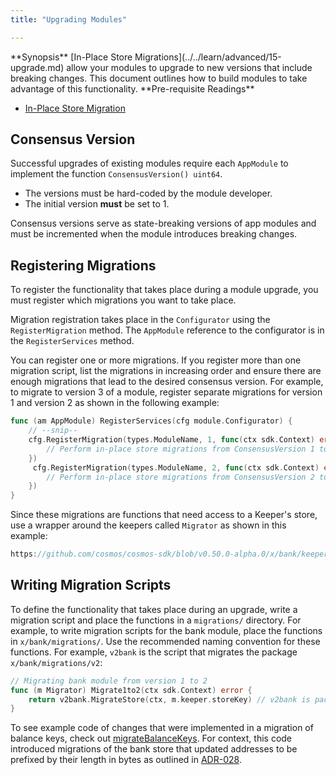 ```yaml
---
title: "Upgrading Modules"

---
```



<Info>
**Synopsis**
[In-Place Store Migrations](../../learn/advanced/15-upgrade.md) allow your modules to upgrade to new versions that include breaking changes. This document outlines how to build modules to take advantage of this functionality.
</Info>

<Info>
**Pre-requisite Readings**

* [In-Place Store Migration](../../learn/advanced/15-upgrade.md)

</Info>

## Consensus Version

Successful upgrades of existing modules require each `AppModule` to implement the function `ConsensusVersion() uint64`.

* The versions must be hard-coded by the module developer.
* The initial version **must** be set to 1.

Consensus versions serve as state-breaking versions of app modules and must be incremented when the module introduces breaking changes.

## Registering Migrations

To register the functionality that takes place during a module upgrade, you must register which migrations you want to take place.

Migration registration takes place in the `Configurator` using the `RegisterMigration` method. The `AppModule` reference to the configurator is in the `RegisterServices` method.

You can register one or more migrations. If you register more than one migration script, list the migrations in increasing order and ensure there are enough migrations that lead to the desired consensus version. For example, to migrate to version 3 of a module, register separate migrations for version 1 and version 2 as shown in the following example:

```go
func (am AppModule) RegisterServices(cfg module.Configurator) {
    // --snip--
    cfg.RegisterMigration(types.ModuleName, 1, func(ctx sdk.Context) error {
        // Perform in-place store migrations from ConsensusVersion 1 to 2.
    })
     cfg.RegisterMigration(types.ModuleName, 2, func(ctx sdk.Context) error {
        // Perform in-place store migrations from ConsensusVersion 2 to 3.
    })
}
```

Since these migrations are functions that need access to a Keeper's store, use a wrapper around the keepers called `Migrator` as shown in this example:

```go reference
https://github.com/cosmos/cosmos-sdk/blob/v0.50.0-alpha.0/x/bank/keeper/migrations.go
```

## Writing Migration Scripts

To define the functionality that takes place during an upgrade, write a migration script and place the functions in a `migrations/` directory. For example, to write migration scripts for the bank module, place the functions in `x/bank/migrations/`. Use the recommended naming convention for these functions. For example, `v2bank` is the script that migrates the package `x/bank/migrations/v2`:

```go
// Migrating bank module from version 1 to 2
func (m Migrator) Migrate1to2(ctx sdk.Context) error {
	return v2bank.MigrateStore(ctx, m.keeper.storeKey) // v2bank is package `x/bank/migrations/v2`.
}
```

To see example code of changes that were implemented in a migration of balance keys, check out [migrateBalanceKeys](https://github.com/cosmos/cosmos-sdk/blob/v0.50.0-alpha.0/x/bank/migrations/v2/store.go#L55-L76). For context, this code introduced migrations of the bank store that updated addresses to be prefixed by their length in bytes as outlined in [ADR-028](../architecture/adr-028-public-key-addresses.md).
